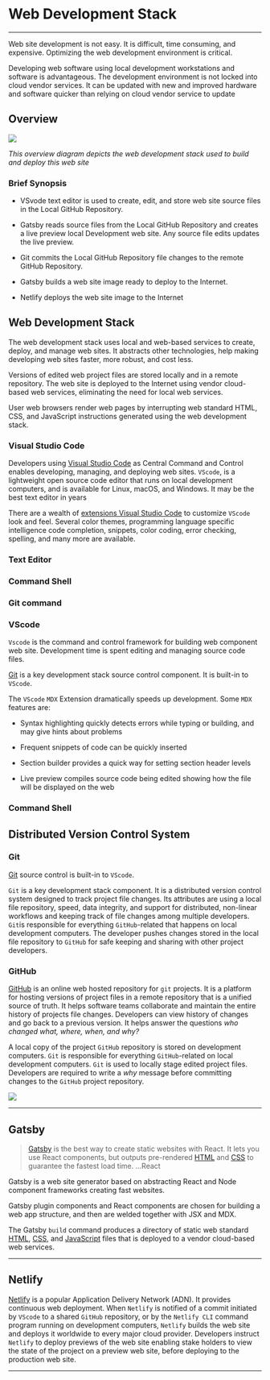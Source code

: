 
# Web Development Stack

***

Web site development is not easy. It is difficult, time consuming, and expensive. Optimizing the web development environment is critical.

Developing web software using local development workstations and software is advantageous. The development environment is not locked into cloud vendor services. It can be updated with new and improved hardware and software quicker than relying on cloud vendor service to update

## Overview

<Image 
    src="/webdevstack.png"
    height={600}
    width={400}
/>

 *This overview diagram depicts the web development stack used to build and deploy this web site*

### Brief Synopsis

- VSvode text editor is used to create, edit, and store web site source files in the Local GitHub Repository.

- Gatsby reads source files from the Local GitHub Repository and creates a live preview local Development web site. Any source file edits updates the live preview.

- Git commits the Local GitHub Repository file changes to the remote GitHub Repository.

- Gatsby builds a web site image ready to deploy to the Internet.

- Netlify deploys the web site image to the Internet




## Web Development Stack

The web development stack uses local  and web-based services   to create, deploy, and manage web sites. It abstracts other technologies, help making developing web sites faster, more robust, and cost less. 

Versions of edited web project files are stored locally and in a remote repository. The web site is deployed to the Internet using vendor cloud-based web services, eliminating the need for local web services. 

User web  browsers render web pages by interrupting web standard HTML, CSS, and JavaScript instructions generated using the web development stack.

### Visual Studio Code


Developers using  [Visual Studio Code](https://code.visualstudio.com/)  as   Central Command and Control   enables  developing, managing, and deploying web sites. `VScode`, is a lightweight open source code editor that runs on local development computers,  and is available for Linux, macOS, and Windows. It may be the best text editor in years

There are a wealth of [extensions Visual Studio Code](https://marketplace.visualstudio.com) to customize `VScode` look and feel. Several color themes, programming language specific intelligence code completion, snippets, color coding, error checking, spelling, and many more are available.

### Text Editor

### Command Shell

### Git command

### VScode

`Vscode` is the command and control framework  for building web component web site. Development time is spent editing and managing source code files. 

[Git](https://git-scm.com/) is a key development stack  source control component. It is built-in to `VScode`.

The `VScode` `MDX` Extension dramatically speeds up development.  Some `MDX` features are:

- Syntax highlighting quickly detects  errors while typing or building, and may give hints about problems

- Frequent snippets of code can be quickly inserted

- Section builder provides a quick way for setting section header levels

- Live preview compiles source code being edited  showing how the file will be displayed on the web



### Command Shell



## Distributed Version Control System

### Git

[Git](https://git-scm.com/)  source control is built-in to `VScode`. 

`Git`  is a key development stack  component. It is a distributed version control system designed to track project file changes.  Its attributes are using a local file repository, speed, data integrity, and support for distributed, non-linear workflows and keeping track of file changes among multiple developers. `Git`is responsible for everything `GitHub`-related that happens on  local development computers. The developer pushes changes stored in the local file repository to `GitHub` for safe keeping and sharing with other project developers.


### GitHub

[GitHub](https://github.com/)  is an online web hosted repository for `git` projects. It is a platform for hosting  versions of project files in a remote repository that is a unified source of truth.  It helps software teams collaborate and maintain the entire history of  projects file changes. Developers can view history of changes and go back to a previous version. It helps answer the questions *who changed what, where, when, and why?*

A local copy of the project `GitHub` repository is stored on development computers. `Git` is responsible for everything `GitHub`-related  on local development computers. `Git` is used to locally stage edited project files. Developers are required to write a *why* message before committing changes to the `GitHub` project repository.

<Image 
    src="/diffGitGithub.png"
    height={600}
    width={600}
/>

***

## Gatsby


> [Gatsby](https://www.gatsbyjs.com/) is the best way to create static websites with React. It lets you use React components, but outputs pre-rendered [HTML](https://developer.mozilla.org/en-US/docs/Web/HTML) and [CSS](https://developer.mozilla.org/en-US/docs/Web/HTML) to guarantee the fastest load time.  ...React

Gatsby  is a web site generator based on abstracting React and Node component frameworks creating fast websites.

Gatsby plugin components and React components are chosen for  building a web app structure, and then are  welded together with JSX and MDX. 

The Gatsby ``build`` command produces a directory of static web standard [HTML](https://developer.mozilla.org/en-US/docs/Web/HTML), [CSS](https://developer.mozilla.org/en-US/docs/Web/HTML), and [JavaScript](https://developer.mozilla.org/en-US/docs/Web/JavaScript) files that is deployed to a vendor cloud-based  web services. 


***

## Netlify

[Netlify](https://www.netlify.com/)  is a popular Application Delivery Network (ADN). It provides continuous web deployment. When `Netlify` is notified of a commit initiated by `VScode` to a shared `GitHub` repository, or by the `Netlify CLI` command program running on development computers, `Netlify` builds the web site and deploys  it worldwide to every major cloud provider. Developers instruct `Netlify` to deploy previews of the web site  enabling stake holders to view the state of the project on a preview web site, before deploying to the production web site.

***